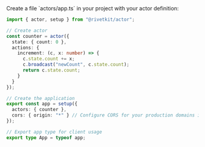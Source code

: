 <Step title="Define your actor">
  Create a file `actors/app.ts` in your project with your actor definition:

  ```typescript actors/app.ts
  import { actor, setup } from "@rivetkit/actor";

  // Create actor
  const counter = actor({
	state: { count: 0 },
	actions: {
	  increment: (c, x: number) => {
		c.state.count += x;
		c.broadcast("newCount", c.state.count);
		return c.state.count;
	  }
	}
  });

  // Create the application
  export const app = setup({
	actors: { counter },
	cors: { origin: "*" } // Configure CORS for your production domains in production
  });

  // Export app type for client usage
  export type App = typeof app;
  ```
</Step>
